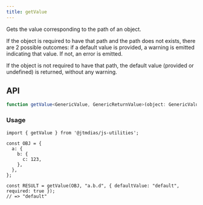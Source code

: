 ```yaml
---
title: getValue
---
```

Gets the value corresponding to the path of an object.

If the object is required to have that path and the path does not exists, there are 2 possible outcomes:
if a default value is provided, a warning is emitted indicating that value. If not, an error is emitted.

If the object is not required to have that path, the default value (provided or undefined) is returned,
without any warning.

## API

```typescript
function getValue<GenericValue, GenericReturnValue>(object: GenericValue | IGetValueObject<GenericValue>, path: string, payload?: IGetValuePayload<GenericReturnValue> | undefined): GenericReturnValue | undefined;
```

### Usage

```tsx
import { getValue } from '@jtmdias/js-utilities';

const OBJ = {
  a: {
    b: {
      c: 123,
    },
  },
};

const RESULT = getValue(OBJ, "a.b.d", { defaultValue: "default", required: true });
// => "default"
```
